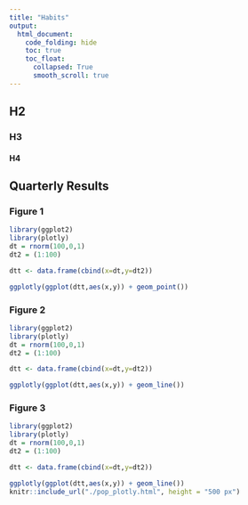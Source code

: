 ```yaml
---
title: "Habits"
output:
  html_document:
    code_folding: hide
    toc: true
    toc_float:
      collapsed: True
      smooth_scroll: true
---
```



## H2 {.tabset .tabset-fade .tabset-pills}

### H3

#### H4

## Quarterly Results {.tabset .tabset-fade .tabset-pills}

### Figure 1

```r
library(ggplot2)
library(plotly)
dt = rnorm(100,0,1)
dt2 = (1:100)

dtt <- data.frame(cbind(x=dt,y=dt2))

ggplotly(ggplot(dtt,aes(x,y)) + geom_point())

```


### Figure 2
```r
library(ggplot2)
library(plotly)
dt = rnorm(100,0,1)
dt2 = (1:100)

dtt <- data.frame(cbind(x=dt,y=dt2))

ggplotly(ggplot(dtt,aes(x,y)) + geom_line())

```




### Figure 3
```r
library(ggplot2)
library(plotly)
dt = rnorm(100,0,1)
dt2 = (1:100)

dtt <- data.frame(cbind(x=dt,y=dt2))

ggplotly(ggplot(dtt,aes(x,y)) + geom_line())
knitr::include_url("./pop_plotly.html", height = "500 px")

```


